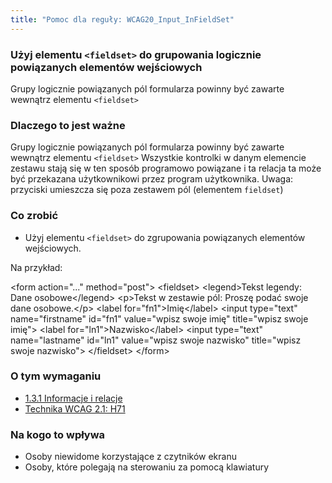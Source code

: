 ```yaml
---
title: "Pomoc dla reguły: WCAG20_Input_InFieldSet"
---
```


<div className="toolHelp">
<Row>
<Column colLg={16} colMd={8} colSm={4} className="toolHead">

### Użyj elementu `<fieldset>` do grupowania logicznie powiązanych elementów wejściowych

<div id="locLevel"></div>

Grupy logicznie powiązanych pól formularza powinny być zawarte wewnątrz elementu `<fieldset>`

</Column>
</Row>
<Row>
<Column colLg={11} colMd={5} colSm={4} className="toolMain">

### Dlaczego to jest ważne

Grupy logicznie powiązanych pól formularza powinny być zawarte wewnątrz elementu `<fieldset>` Wszystkie kontrolki w danym elemencie zestawu stają się w ten sposób programowo powiązane i ta relacja ta może być przekazana użytkownikowi przez program użytkownika. Uwaga: przyciski umieszcza się poza zestawem pól (elementem `fieldset`)


<div id="locSnippet"></div>

### Co zrobić
 
 * Użyj elementu `<fieldset>` do zgrupowania powiązanych elementów wejściowych.
 

Na przykład:

<CodeSnippet type="multi" light={true}>&lt;form action="..." method="post"&gt;
    &lt;fieldset&gt;
        &lt;legend&gt;Tekst legendy: Dane osobowe&lt;/legend&gt;
        &lt;p&gt;Tekst w zestawie pól: Proszę podać swoje dane osobowe.&lt;/p&gt;
        &lt;label for="fn1"&gt;Imię&lt;/label&gt;
        &lt;input type="text" name="firstname" id="fn1" value="wpisz swoje imię" title="wpisz swoje imię"&gt;
        &lt;label for="ln1"&gt;Nazwisko&lt;/label&gt;
        &lt;input type="text" name="lastname" id="ln1" value="wpisz swoje nazwisko" title="wpisz swoje nazwisko"&gt;
    &lt;/fieldset&gt;
&lt;/form&gt;</CodeSnippet>

</Column>
<Column colLg={5} colMd={3} colSm={4} className="toolLeft">

### O tym wymaganiu

* [1.3.1 Informacje i relacje](https://wcag.lepszyweb.pl/#info-and-relationships)
* [Technika WCAG 2.1: H71](https://www.w3.org/WAI/WCAG21/Techniques/html/H71)

### Na kogo to wpływa

 * Osoby niewidome korzystające z czytników ekranu
 * Osoby, które polegają na sterowaniu za pomocą klawiatury

</Column>
</Row>
</div>
